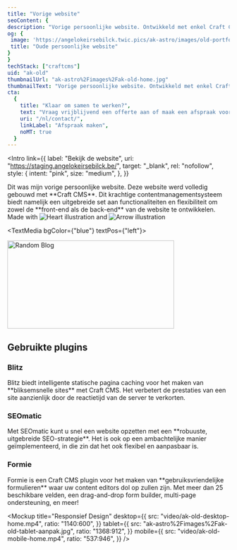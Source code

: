 ```yaml
---
title: "Vorige website"
seoContent: {
description: "Vorige persoonlijke website. Ontwikkeld met enkel Craft CMS (front-end en back-end)",
og: {
 image: 'https://angelokeirsebilck.twic.pics/ak-astro/images/old-portfolio-og-image-1.png?twic=v1/output=jpeg/resize=1200',
 title: "Oude persoonlijke website"
}
}
techStack: ["craftcms"]
uid: "ak-old"
thumbnailUrl: "ak-astro%2Fimages%2Fak-old-home.jpg"
thumbnailText: "Vorige persoonlijke website. Ontwikkeld met enkel Craft CMS (front-end en back-end)."
cta:
  {
    title: "Klaar om samen te werken?",
    text: "Vraag vrijblijvend een offerte aan of maak een afspraak voor een gesprek",
    uri: "/nl/contact/",
    linkLabel: "Afspraak maken",
    noMT: true
  }
---
```



<Intro
  link={{
    label: "Bekijk de website",
    uri: "https://staging.angelokeirsebilck.be/",
    target: "_blank",
    rel: "nofollow",
    style: {
      intent: "pink",
      size: "medium",
    },
  }}
>
  <div slot="text" class="text-xl prose prose-custom">
      Dit was mijn vorige persoonlijke website. Deze website werd volledig gebouwd met **Craft CMS**. Dit krachtige contentmanagementsysteem biedt namelijk een uitgebreide set aan functionaliteiten en flexibiliteit om zowel de **front-end als de back-end** van de website te ontwikkelen.

  </div>
  <div slot="rightSide"  class="col-span-full lg:col-start-10 lg:col-span-8">
    <div class="col-span-full lg:col-span-9">
      <div class="lg:grid grid-cols-9">
          <div
            class="col-start-3 col-span-7 relative flex flex-col justify-center"
          >
            <div class="inline-flex items-center text-2xl mb-4 relative">
              <span class="whitespace-nowrap"> Made with</span>
              <img src={love} alt="Heart illustration" class="mx-2" />
              and
              <img src={techArrow} alt="Arrow illustration" class="ml-2 transform translate-y-2" />
            </div>
            <div class="flex flex-wrap gap-4 [&_>_svg]:w-auto [&_>_svg]:h-12">
              <TechLogos techName={"craftcms"} />
            </div>
          </div>
        </div>
      </div>
  </div>
</Intro>

<TextMedia bgColor={"blue"} textPos={"left"}>
  <div slot="blobs">
    <img
      src={blobWhite1}
      class="absolute -bottom-20 -left-[20%] lg:left-[30%]"
      width="378"
      height="200"
      alt="Random Blog"
    />
  </div>
  <h2 slot="title" class="mt-0">
    <span>Gebruikte plugins</span>
  </h2>
  <div slot="text" class="prose prose-custom">
    <h3>Blitz</h3>
    Blitz biedt intelligente statische pagina caching voor het maken van **bliksemsnelle
    sites** met Craft CMS. Het verbetert de prestaties van een site aanzienlijk door
    de reactietijd van de server te verkorten.
    <h3>SEOmatic</h3>
    Met SEOmatic kunt u snel een website opzetten met een **robuuste, uitgebreide
    SEO-strategie**. Het is ook op een ambachtelijke manier geïmplementeerd, in die
    zin dat het ook flexibel en aanpasbaar is.
    <h3>Formie</h3>
    Formie is een Craft CMS plugin voor het maken van **gebruiksvriendelijke formulieren**
    waar uw content editors dol op zullen zijn. Met meer dan 25 beschikbare velden,
    een drag-and-drop form builder, multi-page ondersteuning, en meer!
  </div>
  <div
    class="border-4 overflow-hidden rounded-20 border-black-default shadow-neo-4px"
    slot="image"
  >
    <TwicPic
      img={{
        ratio: "1809:1009",
        src: "ak-astro%2Fimages%2Fak-old-blitz.jpg",
      }}
    />
  </div>
</TextMedia>

<Mockup
  title="Responsief Design"
  desktop={{
    src: "video/ak-old-desktop-home.mp4",
    ratio: "1140:600",
  }}
  tablet={{
    src: "ak-astro%2Fimages%2Fak-old-tablet-aanpak.jpg",
    ratio: "1368:912",
  }}
  mobile={{
    src: "video/ak-old-mobile-home.mp4",
    ratio: "537:946",
  }}
/>
